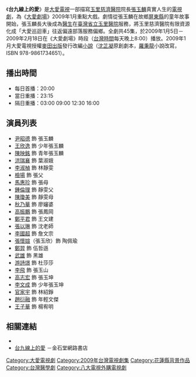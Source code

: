 {{電視節目信息框
| 名稱       = 台九線上的愛
| 英文名稱 = Will Being Love
| 圖片       = 
| 類型       = 大愛真實人生劇場
| 導演       = [[歐陽昇|歐陽昇]]
| 編劇       = [[沈芷凝|沈芷凝]]
| 演出       = [[尹昭德|尹昭德]]、[[洪瑞襄|洪瑞襄]]、[[李淑禎|李淑禎]]，其他參見演員列表
| 製作人     = [[陳勝福|陳勝福]]
| 監製    = [[臧蕙年|臧蕙年]]
| 片頭曲     = 《台九線上的愛》<br /> [[荒山亮|荒山亮]]、[[洪瑞襄|洪瑞襄]]、[[李淑禎|李淑禎]]
| 片尾曲     = 《翅膀》<br />[[黃麗星|黃麗星]]
| 國家       = {{ROC-TW}}
| 語言       = 台語 國語
| 集數       = 45集
| 每集長     = 48分鐘 (無廣告)
| 製作公司   = 佳譽國際音像有限公司
| 電視台     = [[大愛電視|大愛電視]]
| 播出國家   = {{TWN}}
| 開始       = 2009年1月5日
| 結束       = 2009年2月18日
}}
《'''台九線上的愛'''》是[[大愛電視|大愛電視]]一部描寫[[佛教慈濟醫療財團法人|玉里慈濟醫院]]院長[[張玉麟|張玉麟]]真實人生的[[電視劇|電視劇]]，為《[[大愛劇場|大愛劇場]]》2009年1月重點大戲。劇情從張玉麟在故鄉[[屏東縣|屏東縣]]的童年故事開始，張玉麟長大後成為[[醫生|醫生]]在[[臺灣省立玉里醫院|臺灣省立玉里醫院]]服務，將玉里慈濟醫院有限資源化成「大愛巡迴車」往返偏遠部落服務偏鄉。全劇共45集，於2009年1月5日－2009年2月18日在《大愛劇場》時段（[[台灣時間|台灣時間]]每天晚上8:00）播放。2009年1月大愛電視授權[[麥田出版|麥田出版]]發行改編[[小說|小說]]（[[沈芷凝|沈芷凝]]原創劇本，[[羅秉龍|羅秉龍]]小說改寫，ISBN 978-9861734651）。

==播出時間==
*每日首播：20:00
*當日重播：23:15
*隔日重播：03:00 09:00 12:30 16:00


==演員列表==
*[[尹昭德|尹昭德]] 飾 張玉麟
*[[王欣逸|王欣逸]] 飾 少年張玉麟
*[[陳映銘|陳映銘]] 飾 青年張玉麟
*[[洪瑞襄|洪瑞襄]] 飾 葉淑娥
*[[李淑楨|李淑楨]] 飾 林靜雯
*[[檢場|檢場]] 飾 張父 
*[[馬惠珍|馬惠珍]] 飾 張母 
*[[鍾倫理|鍾倫理]] 飾 靜雯父
*[[陳瓊美|陳瓊美]] 飾 靜雯母
*[[秋乃華|秋乃華]] 飾 廖嬸婆
*[[高振鵬|高振鵬]] 飾 張鳳岡
*[[鄭平君|鄭平君]] 飾 王文建
*[[張以琳|張以琳]] 飾 沈老師
*[[李國超|李國超]] 飾 詹文宗
*[[張懷媗|張懷媗]]（張玉欣）飾 陶佩瑜
*[[鄭羿|鄭羿]] 飾 伍哲遜　
*[[武雄|武雄]] 飾 黑雄
*[[游詩璟|游詩璟]] 飾 杜莎莎
*[[李飛_(臺灣演員)|李飛]] 飾 張玉山
*[[高志宏|高志宏]] 飾 張玉坤
*[[李文成|李文成]] 飾 少年張玉坤
*[[官家宇|官家宇]] 飾 林紹錚　　　　　　　　　
*[[趙衍融|趙衍融]] 飾 年輕文傑
*[[王子華|王子華]] 飾 楊宥明

==相關連結==
* {{facebook|DaAiDramaOffical|大愛劇場}}
* [https://www.kingstone.com.tw/book/book_page.asp?kmcode=2018574866081 台九線上的愛] {{Wayback|url=https://www.kingstone.com.tw/book/book_page.asp?kmcode=2018574866081 |date=20171206135815 }}－金石堂網路書店

{{電視節目的變遷
|電視台=[[大愛電視|大愛電視]]
|播放檔次=八點檔（每天晚上8:00）節目
|節目名稱='''台九線上的愛''' <br />2009年1月5日－2009年2月18日
|上一節目=[[愛，有你來作伴|愛，有你來作伴]] <br />2008年11月6日－2009年1月4日
|下一節目=[[千江有水千江月_(大愛劇場)|千江有水千江月]]<br />2009年2月19日－2009年3月8日
}}
{{電視節目的變遷
|電視台=[[大愛二台|大愛二台]]
|播放檔次=大愛金鐘劇展（週一至周六凌晨00:00）節目
|節目名稱='''台九線的愛''' <br />2010年3月7日－2010年4月20日
|上一節目=[[走過好味道|走過好味道]] <br />2010年1月26日－2010年3月6日
|下一節目=[[真情伴星月|真情伴星月]] <br />2010年4月21日－2010年5月12日
}}
{{大愛劇場}}
{{DEFAULTSORT:Tai台}}
[[Category:大愛電視劇|Category:大愛電視劇]]
[[Category:2009年台灣電視劇集|Category:2009年台灣電視劇集]]
[[Category:花蓮縣背景作品|Category:花蓮縣背景作品]]
[[Category:台灣醫學劇|Category:台灣醫學劇]]
[[Category:八大電視外購電視劇|Category:八大電視外購電視劇]]